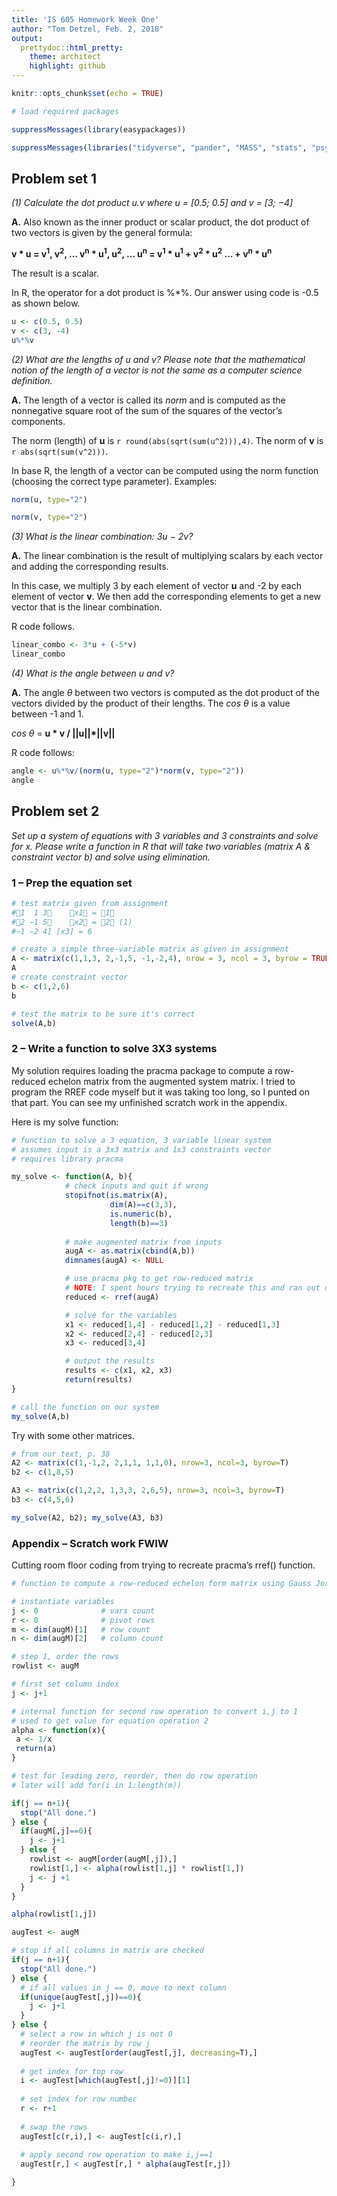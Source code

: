 ```yaml
---
title: 'IS 605 Homework Week One'
author: "Tom Detzel, Feb. 2, 2018"
output:
  prettydoc::html_pretty:
    theme: architect
    highlight: github
---
```


```r
knitr::opts_chunk$set(echo = TRUE)

# load required packages

suppressMessages(library(easypackages))

suppressMessages(libraries("tidyverse", "pander", "MASS", "stats", "psych", "e1071", "pracma"))

```


## Problem set 1  
  
  
*(1) Calculate the dot product u.v where u = [0.5; 0.5] and v = [3; −4]*

**A.** Also known as the inner product or scalar product, the dot product of two vectors is given by the general formula:

 **v \* u = v^1^, v^2^, ... v^n^ \* u^1^, u^2^, ... u^n^
         = v^1^ \* u^1^ + v^2^ \* u^2^ ... + v^n^ \* u^n^**
         
The result is a scalar.

In R, the operator for a dot product is %*%. Our answer using code is -0.5 as shown below.

```r

u <- c(0.5, 0.5)
v <- c(3, -4)
u%*%v

```

*(2) What are the lengths of u and v? Please note that the mathematical notion of the length of a vector is not the same as a computer science definition.*

**A.** The length of a vector is called its *norm* and is computed as the nonnegative square root of the sum of the squares of the vector's components.

The norm (length) of **u** is `r round(abs(sqrt(sum(u^2))),4)`. The norm of **v** is `r abs(sqrt(sum(v^2)))`.

In base R, the length of a vector can be computed using the norm function (choosing the correct type parameter). Examples:

```r
norm(u, type="2")
```
```r
norm(v, type="2")
```

*(3) What is the linear combination: 3u − 2v?*

**A.** The linear combination is the result of multiplying scalars by each vector and adding the corresponding results.

In this case, we multiply 3 by each element of vector **u** and -2 by each element of vector **v**. We then add the corresponding elements to get a new vector that is the linear combination.

R code follows.

```r

linear_combo <- 3*u + (-5*v)
linear_combo

```

*(4) What is the angle between u and v?*  
  
**A.** The angle $\theta$ between two vectors is computed as the dot product of the vectors divided by the product of their lengths. The *cos $\theta$* is a value between -1 and 1.

*cos $\theta$* = **u \* v / ||u||\*||v||**

R code follows:
  
```r

angle <- u%*%v/(norm(u, type="2")*norm(v, type="2"))
angle

```
  
## Problem set 2

*Set up a system of equations with 3 variables and 3 constraints and solve for x. Please write a function in R that will take two variables (matrix A & constraint vector b) and solve using elimination.*  
  
### 1 -- Prep the equation set  
  
```r

# test matrix given from assignment
#1  1 3    x1 = 1
#2 −1 5    x2 = 2 (1)
#−1 −2 4] [x3] = 6

# create a simple three-variable matrix as given in assignment
A <- matrix(c(1,1,3, 2,-1,5, -1,-2,4), nrow = 3, ncol = 3, byrow = TRUE)
A
# create constraint vector
b <- c(1,2,6)
b

# test the matrix to be sure it's correct
solve(A,b)

```

### 2 -- Write a function to solve 3X3 systems  
  
My solution requires loading the pracma package to compute a row-reduced echelon matrix from the augmented system matrix. I tried to program the RREF code myself but it was taking too long, so I punted on that part. You can see my unfinished scratch work in the appendix. 

Here is my solve function:

```r

# function to solve a 3 equation, 3 variable linear system
# assumes input is a 3x3 matrix and 1x3 constraints vector
# requires library pracma

my_solve <- function(A, b){
            # check inputs and quit if wrong
            stopifnot(is.matrix(A), 
                      dim(A)==c(3,3),
                      is.numeric(b),
                      length(b)==3)
            
            # make augmented matrix from inputs
            augA <- as.matrix(cbind(A,b))
            dimnames(augA) <- NULL

            # use pracma pkg to get row-reduced matrix
            # NOTE: I spent hours trying to recreate this and ran out of time
            reduced <- rref(augA)

            # solve for the variables
            x1 <- reduced[1,4] - reduced[1,2] - reduced[1,3]
            x2 <- reduced[2,4] - reduced[2,3] 
            x3 <- reduced[3,4]

            # output the results
            results <- c(x1, x2, x3)
            return(results)
}

# call the function on our system
my_solve(A,b)

```

Try with some other matrices.

```r

# from our text, p. 38
A2 <- matrix(c(1,-1,2, 2,1,1, 1,1,0), nrow=3, ncol=3, byrow=T)
b2 <- c(1,8,5)

A3 <- matrix(c(1,2,2, 1,3,3, 2,6,5), nrow=3, ncol=3, byrow=T)
b3 <- c(4,5,6)

my_solve(A2, b2); my_solve(A3, b3)

```
  

  
### Appendix -- Scratch work FWIW
  
Cutting room floor coding from trying to recreate pracma's rref() function.

```r

# function to compute a row-reduced echelon form matrix using Gauss Jordan elimination and return solution for a three-equation, three-variable linear system

# instantiate variables
j <- 0              # vars count
r <- 0              # pivot rows
m <- dim(augM)[1]   # row count
n <- dim(augM)[2]   # column count

# step 1, order the rows
rowlist <- augM

# first set column index
j <- j+1

# internal function for second row operation to convert i,j to 1
# used to get value for equation operation 2
alpha <- function(x){
 a <- 1/x
 return(a)
}

# test for leading zero, reorder, then do row operation
# later will add for(i in 1:length(m))

if(j == n+1){
  stop("All done.")
} else {
  if(augM[,j]==0){
    j <- j+1
  } else {
    rowlist <- augM[order(augM[,j]),]
    rowlist[1,] <- alpha(rowlist[1,j] * rowlist[1,])
    j <- j +1
  }
}

alpha(rowlist[1,j])

augTest <- augM

# stop if all columns in matrix are checked
if(j == n+1){
  stop("All done.")
} else {
  # if all values in j == 0, move to next column
  if(unique(augTest[,j])==0){
    j <- j+1
  }
} else {
  # select a row in which j is not 0
  # reorder the matrix by row j
  augTest <- augTest[order(augTest[,j], decreasing=T),]
  
  # get index for top row
  i <- augTest[which(augTest[,j]!=0)][1]
  
  # set index for row number
  r <- r+1
  
  # swap the rows
  augTest[c(r,i),] <- augTest[c(i,r),]
  
  # apply second row operation to make i,j==1
  augTest[r,] < augTest[r,] * alpha(augTest[r,j])

}

```

